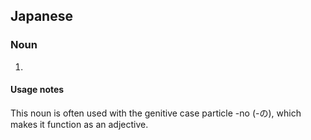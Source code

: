 ==Japanese==
{{ja-kanjitab|りょう|うん|yomi=o}}

===Noun===
{{ja-noun|りょううん}}

# {{alternative form of|凌雲|lang=ja}}

====Usage notes====
This noun is often used with the genitive case particle -no (-の), which makes it function as an adjective.
